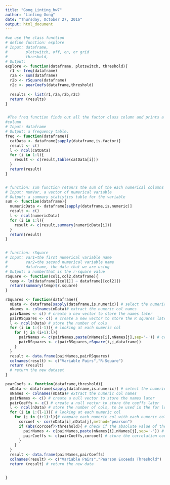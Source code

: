 ```yaml
---
title: "Gong_Linting_hw7"
author: "Linting Gong"
date: "Thursday, October 27, 2016"
output: html_document
---
```



```r

#we use the class function 
# define function: explore 
# Input: dataframe,
#        plotswitch, off, on, or grid
#        threshold,
# Output:
explore <- function(dataframe, plotswitch, threshold){
  r1 <- freq(dataframe)
  r2a <- sum(dataframe)
  r2b <- rSquare(dataframe)
  r2c <- pearCoefs(dataframe,threshold)
  
  results <- list(r1,r2a,r2b,r2c)
  return (results)
}


 #The freq function finds out all the factor class column and prints a frequency table for each factor 
#column
# Input: dataframe 
# Output: a frequency table.
freq <- function(dataframe){
  catData <- dataframe[sapply(dataframe,is.factor)]
  result <- c()
  l <- ncol(catData)
  for (i in 1:l){
    result <- c(result,table(catData[i]))
  }
  return(result)
}


# function: sum function retunrs the sum of the each numerical columns 
# Input: numVar, a vector of numerical variable
# Output: a summary statistics table for the variable
sum <- function(dataframe){
  numericData <- dataframe[sapply(dataframe,is.numeric)]
  result <- c()
  l <- ncol(numericData)
  for (i in 1:l){
    result <- c(result,summary(numericData[i]))
  }
  return(result)
}


# function: rSquare
# Input: var1=the first numerical variable name
#        var2=the second numerical variable name
#        dataframe, the data that we are using
# Output: a numberthat is the r-square value 
rSquare <- function(col1,col2,dataframe){
  temp <- lm(dataframe[[col1]] ~ dataframe[[col2]])
  return(summary(temp)$r.square)
}

rSquares <- function(dataframe){
  nData <- dataframe[sapply(dataframe,is.numeric)] # select the numeric cols and store 
  nNames <- colnames(nData)# extract the numeric col names
  pairNames <- c() # create a new vector to store the names later
  pairRSquares <- c() # create a new vector to store the R squares later
  l <- ncol(nData) # store the number of cols
  for (i in 1:(l-1)){ # looking at each numeric col
    for (j in (i+1):l){ 
      pairNames <- c(pairNames,paste(nNames[i],nNames[j],sep='-')) # create the name of the pair and store it
      pairRSquares <- c(pairRSquares,rSquare(i,j,dataframe)) 
    }
  }
  result <- data.frame(pairNames,pairRSquares)
  colnames(result) <- c("Variable Pairs","R-Square")
  return (result) 
  # return the new dataset 
}

pearCoefs <- function(dataframe,threshold){
  nData <- dataframe[sapply(dataframe,is.numeric)] # select the numeric cols and store into a new frame
  nNames <- colnames(nData)# extract the numeric col names
  pairNames <- c() # create a null vector to store the names later
  pairCoeffs <- c() # create a null vector to store the coeffs later
  l <- ncol(nData) # store the number of cols, to be used in the for loop
  for (i in 1:(l-1)){ # looking at each numeric col
    for (j in (i+1):l){# compare each numeric col with each numeric col after it (no repetation)
      corcoef <- cor(nData[i],nData[j],method="pearson")
      if (abs(corcoef)>threshold){ # check if the absolute value of the calculated correlation is greater than the threshold
        pairNames <- c(pairNames,paste(nNames[i],nNames[j],sep='-')) # create the name of the pair and store it
        pairCoeffs <- c(pairCoeffs,corcoef) # store the correlation coefficient
      }
    }
  }
  result <- data.frame(pairNames,pairCoeffs)
  colnames(result) <- c("Variable Pairs","Pearson Exceeds Threshold")
  return (result) # return the new data


} 



```

